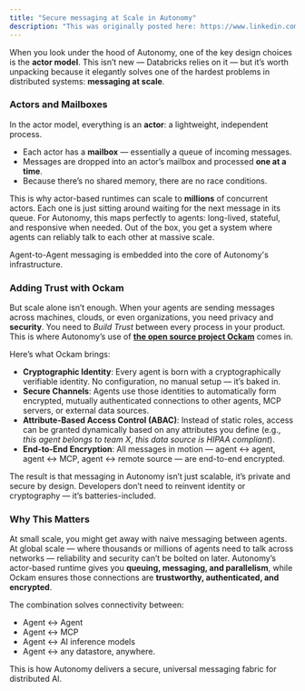 ```yaml
---
title: "Secure messaging at Scale in Autonomy"
description: "This was originally posted here: https://www.linkedin.com/posts/autonomy-computer_baked-into-autonomy-agent-to-agent-activity-7375899279510392833-DVEJ "
---
```


When you look under the hood of Autonomy, one of the key design choices is the **actor model**. This isn’t new — Databricks relies on it — but it’s worth unpacking because it elegantly solves one of the hardest problems in distributed systems: **messaging at scale**.

### **Actors and Mailboxes**

In the actor model, everything is an **actor**: a lightweight, independent process.

- Each actor has a **mailbox** — essentially a queue of incoming messages.
- Messages are dropped into an actor’s mailbox and processed **one at a time**.
- Because there’s no shared memory, there are no race conditions.

This is why actor-based runtimes can scale to **millions** of concurrent actors. Each one is just sitting around waiting for the next message in its queue. For Autonomy, this maps perfectly to agents: long-lived, stateful, and responsive when needed. Out of the box, you get a system where agents can reliably talk to each other at massive scale.

Agent-to-Agent messaging is embedded into the core of Autonomy's infrastructure.

### **Adding Trust with Ockam**

But scale alone isn’t enough. When your agents are sending messages across machines, clouds, or even organizations, you need privacy and **security**. You need to _Build Trust_ between every process in your product. This is where Autonomy’s use of [**the open source project Ockam**](https://docs.ockam.io/) comes in.

Here’s what Ockam brings:

- **Cryptographic Identity**: Every agent is born with a cryptographically verifiable identity. No configuration, no manual setup — it’s baked in.
- **Secure Channels**: Agents use those identities to automatically form encrypted, mutually authenticated connections to other agents, MCP servers, or external data sources.
- **Attribute-Based Access Control (ABAC)**: Instead of static roles, access can be granted dynamically based on any attributes you define (e.g., _this agent belongs to team X_, _this data source is HIPAA compliant_).
- **End-to-End Encryption**: All messages in motion — agent ↔ agent, agent ↔ MCP, agent ↔ remote source — are end-to-end encrypted.

The result is that messaging in Autonomy isn’t just scalable, it’s private and secure by design. Developers don’t need to reinvent identity or cryptography — it’s batteries-included.

### **Why This Matters**

At small scale, you might get away with naive messaging between agents. At global scale — where thousands or millions of agents need to talk across networks — reliability and security can’t be bolted on later. Autonomy’s actor-based runtime gives you **queuing, messaging, and parallelism**, while Ockam ensures those connections are **trustworthy, authenticated, and encrypted**.

The combination solves connectivity between:

- Agent ↔ Agent
- Agent ↔ MCP
- Agent ↔ AI inference models
- Agent ↔ any datastore, anywhere.

This is how Autonomy delivers a secure, universal messaging fabric for distributed AI.